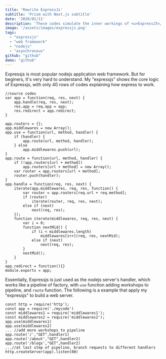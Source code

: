 ```yaml
---
title: 'Rewrite ExpressJs'
subtitle: 'Prism with Next.js subtitle'
date: '2020/01/11'
description: 'These codes simulate the inner workings of <u>ExpressJS</u> simply ...'
image: '/assets/images/expressjs.png'
tags:
  - "expressjs"
  - "web framework"
  - "nodejs"
  - "asynchronous"
github: "github"
demo: "github"
---
```

Expressjs is most popular nodejs application web framework. But for beginers, It's very hard to understand. My "expressjs" shows the core logic of Expressjs, with only 40 rows of codes explaining how express to work.
```nodejs
//source codes
var app = function(req, res, next) {
    app.handle(req, res, next);
    res.app = req.app = app;
    res.redirect = app.redirect;
}

app.routers = {};
app.middlewares = new Array();
app.use = function(url, method, handler) {
    if (handler) {
        app.route(url, method, handler);
    } else
        app.middlewares.push(url);
}
app.route = function(url, method, handler) {
    if (!app.routers[url + method])
        app.routers[url + method] = new Array();
    var router = app.routers[url + method];
    router.push(handler);
}
app.handle = function(req, res, next) {
    iterate(app.middlewares, req, res, function() {
        var router = app.routers[req.url + req.method];
        if (router)
            iterate(router, req, res, next);
        else if (next)
            next(req, res);
    });
    function iterate(middlewares, req, res, next) {
        var i = 0;
        function nextMid() {
            if (i < middlewares.length)
                middlewares[i++](req, res, nextMid);
            else if (next)
                next(req, res);
        }
        nextMid();
    }
}
app.redirect = function(){}
module.exports = app;
```
Essentially, Expressjs is just used as the nodejs server's handler, which works like a pipeline of factory, with `use` function adding workshops to pipeline, and `route` function. The following is a example that apply my "expressjs" to build a web server.
```nodejs
const http = require('http');
const app = require('./mycode')
const middlewares1 = require('middlewares1');
const middlewares2 = require('middlewares2');
app.use(middlewares1)
app.use(middlewares2)
... //add more workshops to pipeline
app.route('/',"GET",handler1)
app.route('/about',"GET",handler2)
app.route('/blogs',"GET",handler2)
...//at last step of pipeline, branch requests to different handlers
http.createServer(app).listen(80)
```

